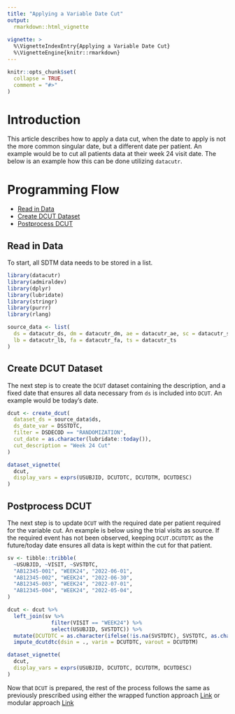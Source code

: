 ```yaml
---
title: "Applying a Variable Date Cut"
output: 
  rmarkdown::html_vignette
    
vignette: >
  %\VignetteIndexEntry{Applying a Variable Date Cut}
  %\VignetteEngine{knitr::rmarkdown}
---
```


```r
knitr::opts_chunk$set(
  collapse = TRUE,
  comment = "#>"
)
```

# Introduction

This article describes how to apply a data cut, when the date to apply is not the more common singular 
date, but a different date per patient. An example would be to cut all patients data at their week 24 visit date. The below is an example how this can be done utilizing `datacutr`.

# Programming Flow

* [Read in Data](#readdata)
* [Create DCUT Dataset](#dcut)
* [Postprocess DCUT](#postprocess)

## Read in Data {#readdata}

To start, all SDTM data needs to be stored in a list.

```r
library(datacutr)
library(admiraldev)
library(dplyr)
library(lubridate)
library(stringr)
library(purrr)
library(rlang)

source_data <- list(
  ds = datacutr_ds, dm = datacutr_dm, ae = datacutr_ae, sc = datacutr_sc,
  lb = datacutr_lb, fa = datacutr_fa, ts = datacutr_ts
)
```

## Create DCUT Dataset {#dcut}

The next step is to create the `DCUT` dataset containing the description, and a fixed date that ensures all data necessary from `ds` is included into `DCUT`. An example would be today's date.
```r
dcut <- create_dcut(
  dataset_ds = source_data$ds,
  ds_date_var = DSSTDTC,
  filter = DSDECOD == "RANDOMIZATION",
  cut_date = as.character(lubridate::today()),
  cut_description = "Week 24 Cut"
)
```


```r
dataset_vignette(
  dcut,
  display_vars = exprs(USUBJID, DCUTDTC, DCUTDTM, DCUTDESC)
)
```

## Postprocess DCUT {#postprocess}

The next step is to update `DCUT` with the required date per patient required for the variable cut. An example is below using the trial visits as source. If the required event has not been observed, keeping `DCUT.DCUTDTC` as the future/today date ensures all data is kept within the cut for that patient.

```r
sv <- tibble::tribble(
  ~USUBJID, ~VISIT, ~SVSTDTC,
  "AB12345-001", "WEEK24", "2022-06-01",
  "AB12345-002", "WEEK24", "2022-06-30",
  "AB12345-003", "WEEK24", "2022-07-01",
  "AB12345-004", "WEEK24", "2022-05-04",
)

dcut <- dcut %>%
  left_join(sv %>%
              filter(VISIT == "WEEK24") %>%
              select(USUBJID, SVSTDTC)) %>%
  mutate(DCUTDTC = as.character(ifelse(!is.na(SVSTDTC), SVSTDTC, as.character(DCUTDTC)))) %>%
  impute_dcutdtc(dsin = ., varin = DCUTDTC, varout = DCUTDTM)
```
```r
dataset_vignette(
  dcut,
  display_vars = exprs(USUBJID, DCUTDTC, DCUTDTM, DCUTDESC)
)
```

Now that `DCUT` is prepared, the rest of the process follows the same as previously prescribed using either the wrapped function approach [Link](https://pharmaverse.github.io/datacutr/articles/wrapper.html#processcut) or modular approach [Link](https://pharmaverse.github.io/datacutr/articles/modular.html#preprocess)
